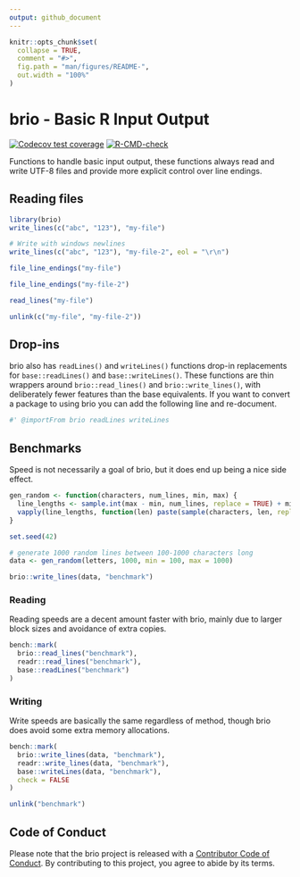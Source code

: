 ```yaml
---
output: github_document
---
```


<!-- README.md is generated from README.Rmd. Please edit that file -->

```r
knitr::opts_chunk$set(
  collapse = TRUE,
  comment = "#>",
  fig.path = "man/figures/README-",
  out.width = "100%"
)
```

# brio - Basic R Input Output

<!-- badges: start -->
[![Codecov test coverage](https://codecov.io/gh/r-lib/brio/branch/master/graph/badge.svg)](https://app.codecov.io/gh/r-lib/brio?branch=master)
[![R-CMD-check](https://github.com/r-lib/brio/actions/workflows/R-CMD-check.yaml/badge.svg)](https://github.com/r-lib/brio/actions/workflows/R-CMD-check.yaml)
<!-- badges: end -->

Functions to handle basic input output, these functions always
read and write UTF-8 files and provide more explicit control over line endings.

## Reading files

```r
library(brio)
write_lines(c("abc", "123"), "my-file")

# Write with windows newlines
write_lines(c("abc", "123"), "my-file-2", eol = "\r\n")

file_line_endings("my-file")

file_line_endings("my-file-2")

read_lines("my-file")

unlink(c("my-file", "my-file-2"))
```

## Drop-ins

brio also has `readLines()` and `writeLines()` functions drop-in replacements
for `base::readLines()` and `base::writeLines()`. These functions are thin
wrappers around `brio::read_lines()` and `brio::write_lines()`, with
deliberately fewer features than the base equivalents. If you want to convert a
package to using brio you can add the following line and re-document.

```r
#' @importFrom brio readLines writeLines
```

## Benchmarks

Speed is not necessarily a goal of brio, but it does end up being a nice side effect.

```r
gen_random <- function(characters, num_lines, min, max) {
  line_lengths <- sample.int(max - min, num_lines, replace = TRUE) + min
  vapply(line_lengths, function(len) paste(sample(characters, len, replace = TRUE), collapse = ""), character(1))
}

set.seed(42)

# generate 1000 random lines between 100-1000 characters long
data <- gen_random(letters, 1000, min = 100, max = 1000)

brio::write_lines(data, "benchmark")
```

### Reading

Reading speeds are a decent amount faster with brio, mainly due to larger block sizes and avoidance of extra copies.

```r
bench::mark(
  brio::read_lines("benchmark"),
  readr::read_lines("benchmark"),
  base::readLines("benchmark")
)
```

### Writing

Write speeds are basically the same regardless of method, though brio does avoid some extra memory allocations.

```r
bench::mark(
  brio::write_lines(data, "benchmark"),
  readr::write_lines(data, "benchmark"),
  base::writeLines(data, "benchmark"),
  check = FALSE
)

unlink("benchmark")
```

## Code of Conduct

Please note that the brio project is released with a
[Contributor Code of Conduct](https://brio.r-lib.org/CODE_OF_CONDUCT.html).
By contributing to this project, you agree to abide by its terms.
